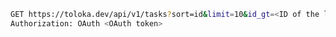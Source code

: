 ```bash
GET https://toloka.dev/api/v1/tasks?sort=id&limit=10&id_gt=<ID of the last task from the previous response>
Authorization: OAuth <OAuth token>
```